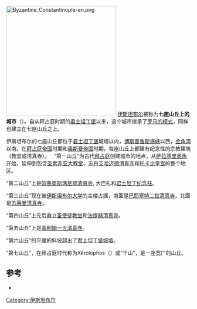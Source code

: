 [[Image:Byzantine_Constantinople-en.png|300px]]
[[伊斯坦布尔|伊斯坦布尔]]被称为'''七座山丘上的城市'''（{{lang-tr|Yedi tepeli şehir}}）。自从拜占庭时期的[[君士坦丁堡|君士坦丁堡]]以来，这个城市继承了[[罗马七座山丘|罗马的模式]]，同样也建立在七座山丘之上。 

伊斯坦布尔的七座山丘都位于[[君士坦丁堡|君士坦丁堡]]城墙以内，[[博斯普鲁斯海峡|博斯普鲁斯海峡]]以西，[[金角湾|金角湾]]以南。在[[拜占庭帝国|拜占庭帝国]]时期和[[奥斯曼帝国|奥斯曼帝国]]时期，每座山丘上都建有纪念性的宗教建筑 （教堂或清真寺）。
 
“第一山丘”为古代[[拜占庭|拜占庭]]创建城市的地点，从[[萨拉基里奥角|萨拉基里奥角]]开始，延伸到包含[[圣索非亚大教堂|圣索非亚大教堂]]、[[苏丹艾哈迈德清真寺|苏丹艾哈迈德清真寺]]和[[托卡比皇宫|托卡比皇宫]]的整个地区。

“第二山丘”上是[[奴魯奧斯瑪尼耶清真寺|奴魯奧斯瑪尼耶清真寺]], 大巴扎和[[君士坦丁纪念柱|君士坦丁纪念柱]]。

“第三山丘”现在被[[伊斯坦布尔大学|伊斯坦布尔大学]]的主楼占据，南面是[[巴耶塞特二世清真寺|巴耶塞特二世清真寺]]，北面是[[苏莱曼清真寺|苏莱曼清真寺]]。
 
“第四山丘”上先后矗立[[圣使徒教堂|圣使徒教堂]]和[[法提赫清真寺|法提赫清真寺]]。

“第五山丘”上是[[塞利姆一世清真寺|塞利姆一世清真寺]]。
 
“第六山丘”的平缓的斜坡超出了[[君士坦丁堡城墙|君士坦丁堡城墙]]。
 
“第七山丘”，在拜占庭时代称为Xērolophos（{{lang-el |ξηρόλοφος}}）或“干山”，是一座宽广的山丘。

==参考==
{{Reflist}}
*{{cite book | author= Raymond Janin | title=Constantinople Byzantine | publisher=Institut Français d'Etudes Byzantines | language=fr | edition=2 | location=Paris | year=1964}}
[[Category:伊斯坦布尔|Category:伊斯坦布尔]]